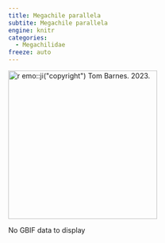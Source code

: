 ```yaml
---
title: Megachile parallela
subtite: Megachile parallela
engine: knitr
categories:
  - Megachilidae
freeze: auto
---
```

[![`r emo::ji("copyright")` Tom Barnes. 2023.](https://inaturalist-open-data.s3.amazonaws.com/photos/333764337/original.jpeg){height=300}](https://www.zoology.ubc.ca/entomology/main/Hymenoptera/Megachilidae/Megachile%20parallela.php)

No GBIF data to display
